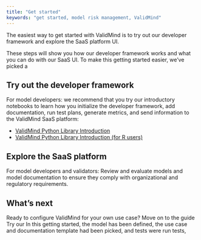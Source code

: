 ```yaml
---
title: "Get started"
keywords: "get started, model risk management, ValidMind"
---
```


<!-- 
Quickstart, essentially the demo
- Configuration 
- Dev framework demo
- Model validator try-out
--->

The easiest way to get started with ValidMind is to try out our developer framework and explore the SaaS platform UI. 

These steps will show you how our developer framework works and what you can do with our SaaS UI. To make this getting started easier, we've picked a 

<!---
NR TO DO add a graphic that shows how developers document and validators validate
--->

## Try out the developer framework

For model developers: we recommend that you try our introductory notebooks to learn how you initialize the developer framework, add documentation, run test plans, generate metrics, and send information to the ValidMind SaaS platform:

- [ValidMind Python Library Introduction](../notebooks/intro.ipynb)
- [ValidMind Python Library Introduction (for R users)](../notebooks/intro-r.ipynb)

## Explore the SaaS platform

For model developers and validators: Review and evaluate models and model documentation to ensure they comply with organizational and regulatory requirements.

<!---
Generating & Editing a new online document
Creating a new online document for a model use case
Importing the Developer Framework
Generating model documentation using the Developer Framework
Editing the documentation in the ValidMind online UI assistance

Incorporating feedback from MRGR / Model validation team 
Reviewing the model documentation as a Model Validator
Providing feedback as a Model Validator
Reviewing and addressing feedback as a Model Developer

Configuring ValidMind
TEMPLATE Configuring approval workflows and procedures
Configuring model documentation templates & boilerplates
--->

## What's next

Ready to configure ValidMind for your own use case? Move on to the guide Try our 
In this getting started, the model has been defined, the use case and documentation template had been picked, and tests were run tests,

